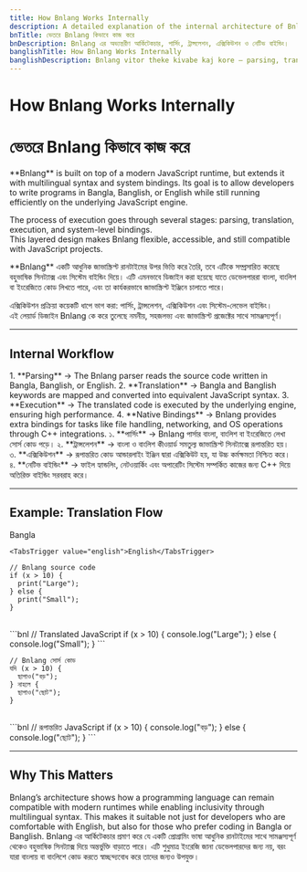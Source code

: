 ```yaml
---
title: How Bnlang Works Internally
description: A detailed explanation of the internal architecture of Bnlang, including parsing, translation, execution, and native bindings.
bnTitle: ভেতরে Bnlang কিভাবে কাজ করে
bnDescription: Bnlang এর অভ্যন্তরীণ আর্কিটেকচার, পার্সিং, ট্রান্সলেশন, এক্সিকিউশন ও নেটিভ বাইন্ডিং।
banglishTitle: How Bnlang Works Internally
banglishDescription: Bnlang vitor theke kivabe kaj kore — parsing, translation, execution ar native binding.
---
```


# <I18nEnglish>How Bnlang Works Internally</I18nEnglish>
# <I18nBangla>ভেতরে Bnlang কিভাবে কাজ করে</I18nBangla>


<I18nEnglish>
**Bnlang** is built on top of a modern JavaScript runtime, but extends it with multilingual syntax and system bindings.  
Its goal is to allow developers to write programs in Bangla, Banglish, or English while still running efficiently on the underlying JavaScript engine.  

The process of execution goes through several stages: parsing, translation, execution, and system-level bindings.  
This layered design makes Bnlang flexible, accessible, and still compatible with JavaScript projects.
</I18nEnglish>

<I18nBangla>
**Bnlang** একটি আধুনিক জাভাস্ক্রিপ্ট রানটাইমের উপর ভিত্তি করে তৈরি, তবে এটিকে সম্প্রসারিত করেছে বহুভাষিক সিনট্যাক্স এবং সিস্টেম বাইন্ডিং দিয়ে।  
এটি এমনভাবে ডিজাইন করা হয়েছে যাতে ডেভেলপাররা বাংলা, বাংলিশ বা ইংরেজিতে কোড লিখতে পারে, এবং তা কার্যকরভাবে জাভাস্ক্রিপ্ট ইঞ্জিনে চালাতে পারে।  

এক্সিকিউশন প্রক্রিয়া কয়েকটি ধাপে ভাগ করা: পার্সিং, ট্রান্সলেশন, এক্সিকিউশন এবং সিস্টেম-লেভেল বাইন্ডিং।  
এই লেয়ার্ড ডিজাইন Bnlang কে করে তুলেছে নমনীয়, সহজলভ্য এবং জাভাস্ক্রিপ্ট প্রজেক্টের সাথে সামঞ্জস্যপূর্ণ।
</I18nBangla>



---

## Internal Workflow

<I18nEnglish>
1. **Parsing** → The Bnlang parser reads the source code written in Bangla, Banglish, or English.  
2. **Translation** → Bangla and Banglish keywords are mapped and converted into equivalent JavaScript syntax.  
3. **Execution** → The translated code is executed by the underlying engine, ensuring high performance.  
4. **Native Bindings** → Bnlang provides extra bindings for tasks like file handling, networking, and OS operations through C++ integrations.
</I18nEnglish>

<I18nBangla>
১. **পার্সিং** → Bnlang পার্সার বাংলা, বাংলিশ বা ইংরেজিতে লেখা সোর্স কোড পড়ে।  
২. **ট্রান্সলেশন** → বাংলা ও বাংলিশ কীওয়ার্ড সমতুল্য জাভাস্ক্রিপ্ট সিনট্যাক্সে রূপান্তরিত হয়।  
৩. **এক্সিকিউশন** → রূপান্তরিত কোড আন্ডারলাইং ইঞ্জিন দ্বারা এক্সিকিউট হয়, যা উচ্চ কর্মক্ষমতা নিশ্চিত করে।  
৪. **নেটিভ বাইন্ডিং** → ফাইল হ্যান্ডলিং, নেটওয়ার্কিং এবং অপারেটিং সিস্টেম সম্পর্কিত কাজের জন্য C++ দিয়ে অতিরিক্ত বাইন্ডিং সরবরাহ করে।
</I18nBangla>



---

## Example: Translation Flow

<Tabs defaultValue="bangla" className="w-full">
  <TabsList>
    <TabsTrigger value="bangla">Bangla</TabsTrigger>
    
    <TabsTrigger value="english">English</TabsTrigger>
  </TabsList>

  <TabsContent value="english">

```bnl
// Bnlang source code
if (x > 10) {
  print("Large");
} else {
  print("Small");
}
```
<br/>
```bnl
// Translated JavaScript
if (x > 10) {
  console.log("Large");
} else {
  console.log("Small");
}
```
  </TabsContent>

  <TabsContent value="bangla">

```bnl
// Bnlang সোর্স কোড
যদি (x > 10) {
  ছাপাও("বড়");
} নাহলে {
  ছাপাও("ছোট");
}
```
<br/>
```bnl
// রূপান্তরিত JavaScript
if (x > 10) {
  console.log("বড়");
} else {
  console.log("ছোট");
}
```
  </TabsContent>

  
</Tabs>

---

## Why This Matters

<I18nEnglish>
Bnlang’s architecture shows how a programming language can remain compatible with modern runtimes while enabling inclusivity through multilingual syntax.  
This makes it suitable not just for developers who are comfortable with English, but also for those who prefer coding in Bangla or Banglish.
</I18nEnglish>

<I18nBangla>
Bnlang এর আর্কিটেকচার প্রমাণ করে যে একটি প্রোগ্রামিং ভাষা আধুনিক রানটাইমের সাথে সামঞ্জস্যপূর্ণ থেকেও বহুভাষিক সিনট্যাক্স দিয়ে অন্তর্ভুক্তি বাড়াতে পারে।  
এটি শুধুমাত্র ইংরেজি জানা ডেভেলপারদের জন্য নয়, বরং যারা বাংলায় বা বাংলিশে কোড করতে স্বাচ্ছন্দ্যবোধ করে তাদের জন্যও উপযুক্ত।
</I18nBangla>


